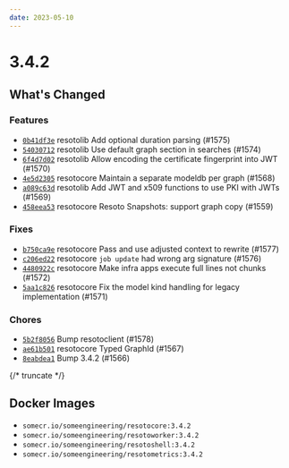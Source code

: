 ```yaml
---
date: 2023-05-10
---
```


# 3.4.2

## What's Changed

### Features

- [`0b41df3e`](https://github.com/someengineering/resoto/commit/0b41df3e) <span class="badge badge--secondary">resotolib</span> Add optional duration parsing (#1575)
- [`54030712`](https://github.com/someengineering/resoto/commit/54030712) <span class="badge badge--secondary">resotolib</span> Use default graph section in searches (#1574)
- [`6f4d7d02`](https://github.com/someengineering/resoto/commit/6f4d7d02) <span class="badge badge--secondary">resotolib</span> Allow encoding the certificate fingerprint into JWT (#1570)
- [`4e5d2305`](https://github.com/someengineering/resoto/commit/4e5d2305) <span class="badge badge--secondary">resotocore</span> Maintain a separate modeldb per graph (#1568)
- [`a089c63d`](https://github.com/someengineering/resoto/commit/a089c63d) <span class="badge badge--secondary">resotolib</span> Add JWT and x509 functions to use PKI with JWTs (#1569)
- [`458eea53`](https://github.com/someengineering/resoto/commit/458eea53) <span class="badge badge--secondary">resotocore</span> Resoto Snapshots: support graph copy (#1559)

### Fixes

- [`b750ca9e`](https://github.com/someengineering/resoto/commit/b750ca9e) <span class="badge badge--secondary">resotocore</span> Pass and use adjusted context to rewrite (#1577)
- [`c206ed22`](https://github.com/someengineering/resoto/commit/c206ed22) <span class="badge badge--secondary">resotocore</span> `job update` had wrong arg signature (#1576)
- [`4480922c`](https://github.com/someengineering/resoto/commit/4480922c) <span class="badge badge--secondary">resotocore</span> Make infra apps execute full lines not chunks (#1572)
- [`5aa1c826`](https://github.com/someengineering/resoto/commit/5aa1c826) <span class="badge badge--secondary">resotocore</span> Fix the model kind handling for legacy implementation (#1571)

### Chores

- [`5b2f8056`](https://github.com/someengineering/resoto/commit/5b2f8056) Bump resotoclient (#1578)
- [`ae61b501`](https://github.com/someengineering/resoto/commit/ae61b501) <span class="badge badge--secondary">resotocore</span> Typed GraphId (#1567)
- [`8eabdea1`](https://github.com/someengineering/resoto/commit/8eabdea1) Bump 3.4.2 (#1566)

{/* truncate */}

## Docker Images

- `somecr.io/someengineering/resotocore:3.4.2`
- `somecr.io/someengineering/resotoworker:3.4.2`
- `somecr.io/someengineering/resotoshell:3.4.2`
- `somecr.io/someengineering/resotometrics:3.4.2`
